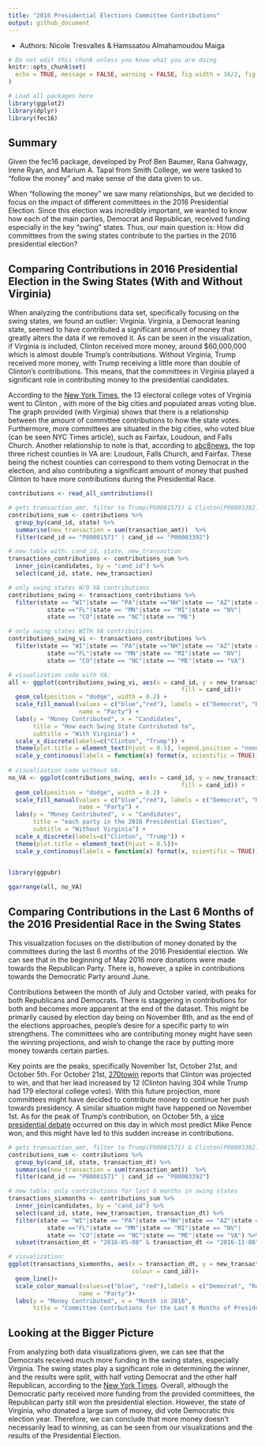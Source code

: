 ```yaml
---
title: "2016 Presidential Elections Committee Contributions"
output: github_document
---
```

+ Authors: Nicole Tresvalles & Hamssatou Almahamoudou Maiga

```r
# Do not edit this chunk unless you know what you are doing
knitr::opts_chunk$set(
  echo = TRUE, message = FALSE, warning = FALSE, fig.width = 16/2, fig.height = 9/2
)
```

```r
# Load all packages here
library(ggplot2)
library(dplyr)
library(fec16)

```

## Summary

Given the fec16 package, developed by Prof Ben Baumer, Rana Gahwagy, Irene Ryan, and Marium A. Tapal from Smith College, we were tasked to "follow the money" and make sense of the data given to us. 

When "following the money" we saw many relationships, but we decided to focus on the impact of different committees in the 2016 Presidential Election. Since this election was incredibly important, we wanted to know how each of the main parties, Democrat and Republican, received funding especially in the key "swing" states. Thus, our main question is: How did committees from the swing states contribute to the parties in the 2016 presidential election? 

## Comparing Contributions in 2016 Presidential Election in the Swing States (With and Without Virginia)

When analyzing the contributions data set, specifically focusing on the swing states, we found an outlier: Virginia. Virginia, a Democrat leaning state, seemed to have contributed a significant amount of money that greatly alters the data if we removed it. As can be seen in the visualization, if Virginia is included, Clinton received more money, around $60,000,000 which is almost double Trump's contributions. Without Virginia, Trump received more money, with Trump receiving a little more than double of Clinton's contributions. This means, that the committees in Virginia played a significant role in contributing money to the presidential candidates. 

According to the [New York Times](https://www.nytimes.com/elections/2016/results/virginia), the 13 electoral college votes of Virginia went to Clinton , with more of the big cities and populated areas voting blue. The graph provided (with Virginia) shows that there is a relationship between the amount of committee contributions to how the state votes. Furthermore, more committees are situated in the big cities, who voted blue (can be seen NYC Times article), such as Fairfax, Loudoun, and Falls Church. Another relationship to note is that, according to [abc8news](https://www.wric.com/news/virginia-news/list-these-are-the-counties-in-virginia-with-the-highest-median-income-chesterfield-powhatan-hanover-goochland-crack-top-25/), the top three richest counties in VA are: Loudoun, Falls Church, and Fairfax. These being the richest counties can correspond to them voting Democrat in the election, and also contributing a significant amount of money that pushed Clinton to have more contributions during the Presidential Race.  


```r
contributions <- read_all_contributions()

# gets transaction_amt, filter to Trump(P80001571) & Clinton(P00003392)
contributions_sum <- contributions %>% 
  group_by(cand_id, state) %>% 
  summarise(new_transaction = sum(transaction_amt))  %>% 
  filter(cand_id == "P80001571" | cand_id == "P00003392")

# new table with: cand_id, state, new_transaction 
transactions_contributions <- contributions_sum %>% 
  inner_join(candidates, by = "cand_id") %>% 
  select(cand_id, state, new_transaction)

# only swing states W/O VA contributions
contributions_swing <- transactions_contributions %>% 
  filter(state == "WI"|state == "PA"|state =="NH"|state == "AZ"|state == "GA"|
           state =="FL"|state == "MN"|state == "MI"|state == "NV"|
           state == "CO"|state == "NC"|state == "ME")

# only swing states WITH VA contributions
contributions_swing_vi <- transactions_contributions %>% 
  filter(state == "WI"|state == "PA"|state =="NH"|state == "AZ"|state == "GA"|
           state =="FL"|state == "MN"|state == "MI"|state == "NV"|
           state == "CO"|state == "NC"|state == "ME"|state == "VA") 
```


```r
# visualization code with VA:
all <- ggplot(contributions_swing_vi, aes(x = cand_id, y = new_transaction, 
                                                 fill = cand_id))+ 
  geom_col(position = "dodge", width = 0.2) +
  scale_fill_manual(values = c("blue","red"), labels = c("Democrat", "Republican"),  
                    name = "Party") +
  labs(y = "Money Contributed", x = "Candidates", 
       title = "How each Swing State Contributed to", 
       subtitle = "With Virginia") +
  scale_x_discrete(labels=c("Clinton", "Trump")) +
  theme(plot.title = element_text(hjust = 0.5), legend.position = "none") +
  scale_y_continuous(labels = function(x) format(x, scientific = TRUE))
  
# visualization code without VA:
no_VA <- ggplot(contributions_swing, aes(x = cand_id, y = new_transaction, 
                                                 fill = cand_id)) +
  geom_col(position = "dodge", width = 0.2) +
  scale_fill_manual(values = c("blue","red"), labels = c("Democrat", "Republican"),  
                    name = "Party") +
  labs(y = "Money Contributed", x = "Candidates", 
       title = "each party in the 2016 Presidential Election", 
       subtitle = "Without Virginia") +
  scale_x_discrete(labels=c("Clinton", "Trump")) +
  theme(plot.title = element_text(hjust = 0.5))+
  scale_y_continuous(labels = function(x) format(x, scientific = TRUE))
  

```

```r
library(ggpubr)
```

```r
ggarrange(all, no_VA) 
```

## Comparing Contributions in the Last 6 Months of the 2016 Presidential Race in the Swing States

This visualization focuses on the distribution of money donated by the committees during the last 6 months of the 2016 Presidential election. We can see that in the beginning of May 2016 more donations were made towards the Republican Party. There is, however, a spike in contributions towards the Democratic Party around June. 

Contributions between the month of July and October varied, with peaks for both Republicans and Democrats. There is staggering in contributions for both and becomes more apparent at the end of the dataset. This might be primarily caused by election day being on November 8th, and as the end of the elections approaches, people's desire for a specific party to win strengthens. The committees who are contributing money might have seen the winning projections, and wish to change the race by putting more money towards certain parties. 

Key points are the peaks, specifically November 1st, October 21st, and October 5th. For October 21st, [270towin](https://www.270towin.com/news/2016/10/21/electoral-college-projections-as-of-october-21st_399.html) reports that Clinton was projected to win, and that her lead increased by 12 (Clinton having 304 while Trump had 179 electoral college votes). With this future projection, more committees might have decided to contribute money to continue her push towards presidency. A similar situation might have happened on November 1st. As for the peak of Trump's contribution, on October 5th, a [vice presidential debate]( https://www.cnn.com/2016/10/05/opinions/pence-kaine-debate-reaction-roundup/index.html) occurred on this day in which most predict Mike Pence won, and this might have led to this sudden increase in contributions.


```r

# gets transaction_amt, filter to Trump(P80001571) & Clinton(P00003392)
contributions_sum <- contributions %>% 
  group_by(cand_id, state, transaction_dt) %>% 
  summarise(new_transaction = sum(transaction_amt))  %>% 
  filter(cand_id == "P80001571" | cand_id == "P00003392")

# new table: only contributions for last 6 months in swing states
transactions_sixmonths <- contributions_sum %>% 
  inner_join(candidates, by = "cand_id") %>% 
  select(cand_id, state, new_transaction, transaction_dt) %>% 
  filter(state == "WI"|state == "PA"|state =="NH"|state == "AZ"|state == "GA"|
           state =="FL"|state == "MN"|state == "MI"|state == "NV"|
           state == "CO"|state == "NC"|state == "ME"|state == "VA") %>% 
  subset(transaction_dt > "2016-05-08" & transaction_dt <= "2016-11-08")

```

```r
# visualization: 
ggplot(transactions_sixmonths, aes(x = transaction_dt, y = new_transaction, 
                                   colour = cand_id))+
  geom_line()+
  scale_color_manual(values=c("blue", "red"),labels = c("Democrat", "Republican"),  
                    name = "Party")+
  labs(y = "Money Contributed", x = "Month in 2016",  
       title = "Committee Contrbutions for the Last 6 Months of Presidential Election") 

```


## Looking at the Bigger Picture

From analyzing both data visualizations given, we can see that the Democrats received much more funding in the swing states, especially Virginia. The swing states play a significant role in determining the winner, and the results were split, with half voting Democrat and the other half Republican, according to the [New York Times](https://www.nytimes.com/elections/2016/results/president). Overall, although the Democratic party received more funding from the provided committees, the Republican party still won the presidential election. However, the state of Virginia, who donated a large sum of money, did vote Democratic this election year. Therefore, we can conclude that more money doesn't necessarily lead to winning, as can be seen from our visualizations and the results of the Presidential Election.  

